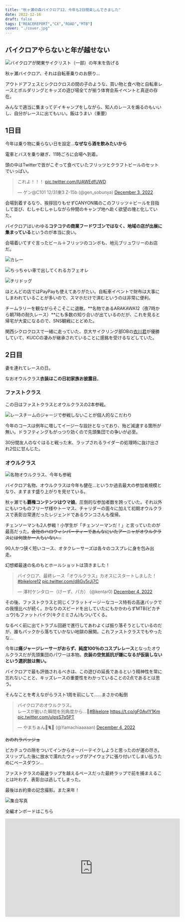 ```yaml
---
title: "秋ヶ瀬の森バイクロア12、今年も2日間楽しんできました"
date: 2022-12-16
draft: false
tags: ["REACEREPORT","CX","ROAD","MTB"]
cover: "./cover.jpg"
---
```


## バイクロアやらないと年が越せない

![バイクロアが関東サイクリスト（一部）の年末を告げる](./cover.jpg)

秋ヶ瀬バイクロア、それは自転車乗りのお祭り…

アウトドアフェスとシクロクロスの間の子のような、買い物と食べ物と自転車レースとボルダリングとキッズの遊び場全てが揃う体育会系イベントと真逆の存在。

みんなで適当に集まってデイキャンプをしながら、知人のレースを煽るのもいいし、自分がレースに出てもいい。飯はうまい（重要）

## 1日目

今年は乗り物に乗らない日を設定…**なぜなら酒を飲みたいから**

電車とバスを乗り継ぎ、11時ごろに会場へ到着。

頭の中はTwitterで皆がこぞって食べていたフリッツとクラフトビールのセットでいっぱい。

<blockquote class="twitter-tweet"><p lang="ja" dir="ltr">これよ！！！ <a href="https://t.co/lUAWEdfUWD">pic.twitter.com/lUAWEdfUWD</a></p>&mdash; ゲン@C101 12/31東3 Z-15b (@gen_sobunya) <a href="https://twitter.com/gen_sobunya/status/1598873640392880129?ref_src=twsrc%5Etfw">December 3, 2022</a></blockquote> <script async src="https://platform.twitter.com/widgets.js" charset="utf-8"></script>

会場到着するなり、挨拶回りもせずCANYON隣のこのフリッツ＋ビールを目指して並び、むしゃむしゃしながら仲間のキャンプ地へ赴く欲望の塊と化していた。

バイクロアはいわゆる**コテコテの商業フードワゴンではなく、地域の店が出展に集まっている**というのが本当に良い。

会場着いてすぐ言ったビール＋フリッツのコンボも、地元ブリュワリーのお店だ。

![カレー](./curry.jpg)

![ちっちゃい車で出してくれるカフェオレ](./cafe.jpg)

![チリドッグ](./hotdog.jpg)

ほとんどの店ではPayPayも使えてありがたい。自転車イベントで財布は大事にしまわれていることが多いので、スマホだけで済むというのは非常に便利。

チームラリーを観ながらそこそこに退散。**名物であるARAKAWA12（夜7時から朝7時の耐久レース）**にも多数の知り合いが出ているのだが、これを見ると帰宅が大変になるので、SNS観戦にとどめた。

関西シクロクロスで一緒に走っていた、京大サイクリング部OBの[衣川君](https://twitter.com/kinugawayoshiki)が優勝していて、KUCCの凄みが継承されていることに感銘を受けるなどしていた。

## 2日目

妻を連れてレースの日。

なおオウルクラス**衣装はこの日初家族お披露目**。

### ファストクラス

この日はファストクラスとオウルクラスの2本参戦。

![レースチームのジャージで参戦しないことが個人的なこだわり](./fast.jpg)

今年のコースは例年に増してイージーな設計となっており、殆ど減速する箇所が無い。ドラフティングもがっつり効くので先頭集団での争いが必至。

30分間友人のなぐはると戦った末、ラップされるライダーの処理時に抜け出され2位に甘んじた。

### オウルクラス

![名物オウルクラス、今年も参戦](./owl_start.jpg)

バイクロア名物、オウルクラスは今年も健在…というか過去最大の参加者規模となり、ますます盛り上がりを見せている。

秋ヶ瀬でも**覇権コンテンツはウマ娘**。圧倒的な参加者数を誇っていた。それ以外にもいつものフリーザ様やトーマス、チャリダーの面々に加えて初期オウルクラスで表彰台常連だったレジェンドであるウンコさんも復帰。

チェンソーマンも2人参戦！小学生が「チェンソーマンだ！」と言っていたのが最高だった。~~会社のハロウィンパーティーであんなにいたアーニャがオウルクラスには何故か一人もいない…~~

90人かつ狭く短いコース、オタクレーサーズは各々のコスプレに身を包み出走。

幻想郷最速の名のもとホールショットは頂きました！

<blockquote class="twitter-tweet"><p lang="ja" dir="ltr">バイクロア、最終レース「オウルクラス」カオスにスタートしました！<a href="https://twitter.com/hashtag/bikelore12?src=hash&amp;ref_src=twsrc%5Etfw">#bikelore12</a> <a href="https://t.co/d8Gv5rJj7C">pic.twitter.com/d8Gv5rJj7C</a></p>&mdash; 澤村ケンタロー（けーず、パカ） (@kentar0) <a href="https://twitter.com/kentar0/status/1599286469830774784?ref_src=twsrc%5Etfw">December 4, 2022</a></blockquote> <script async src="https://platform.twitter.com/widgets.js" charset="utf-8"></script>

その後、ファストクラスと同じくフラットイージーなコース特有の高速パックでの我慢比べが続く。かなりのスピードを出していたにもかかわらずMTB(ピカチュウ)もファットバイク(キクミミさん)もついてくる。

なるべく前に出てトラブル回避で進行してあわよくば振り落そうとしているのだが、誰もパックから落ちていかない地獄の展開。これファストクラスでもやったな…

今年は**痛ジャージレーサーがおらず、純度100％のコスプレレース**となったオウルクラスだが先頭集団のパワーは本物。**衣装の空気抵抗が嫌になるが仮装しないという選択肢は無い。**

バイクロアで最も評価されるべきは、この遊びの延長であるという精神性を常に忘れないことと、キッズレースの重要性をわかっていることの2点であるとは思う。

そんなことを考えながらラスト1周を前にして……まさかの転倒

<blockquote class="twitter-tweet"><p lang="ja" dir="ltr">バイクロアのオウルクラス。<br>レースが動いた瞬間を別角度から…🎥<a href="https://twitter.com/hashtag/Bikelore?src=hash&amp;ref_src=twsrc%5Etfw">#Bikelore</a> <a href="https://t.co/gF0AvIY1Km">https://t.co/gF0AvIY1Km</a> <a href="https://t.co/uIpsS7q5PT">pic.twitter.com/uIpsS7q5PT</a></p>&mdash; やまちぁん💐🐈🐾 (@Yamachiaaaaan) <a href="https://twitter.com/Yamachiaaaaan/status/1599546442531864576?ref_src=twsrc%5Etfw">December 4, 2022</a></blockquote> <script async src="https://platform.twitter.com/widgets.js" charset="utf-8"></script>

~~おのれラバッジョ~~

ピカチュウの隙をついてインからオーバーテイクしようと思ったのが運の尽き。スリップした後に放水で濡れたウィッグがアイウェアに張り付いてしまい払うためにペースダウン…

ファストクラスの最速ラップを越えるペースだった最終ラップで前を捕まえることは叶わず、表彰台は逃してしまった。

最後はお約束の記念撮影。また来年！

![集合写真](./owl_finish.jpg)

全編オンボードはこちら

<iframe width="560" height="315" src="https://www.youtube.com/embed/iffYlkvmAxo" title="YouTube video player" frameborder="0" allow="accelerometer; autoplay; clipboard-write; encrypted-media; gyroscope; picture-in-picture" allowfullscreen></iframe>